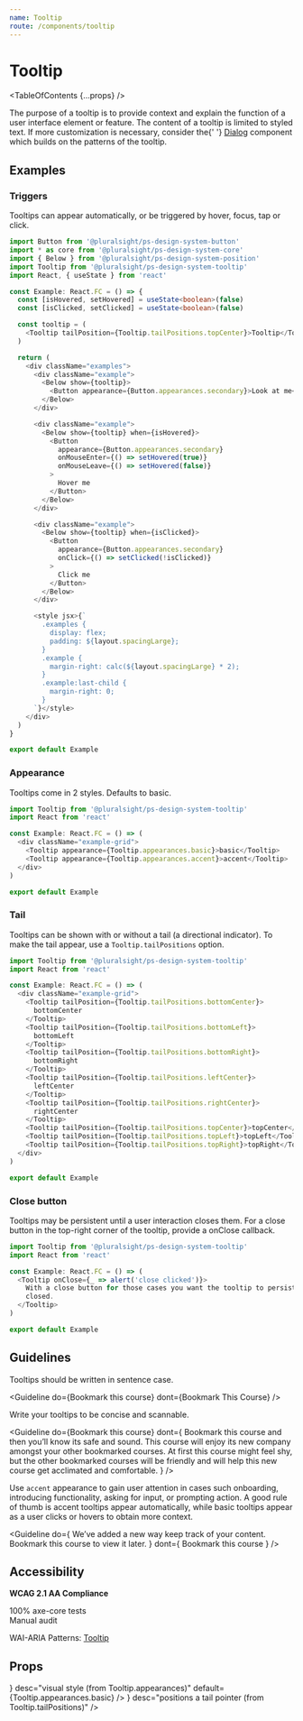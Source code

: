 ```yaml
---
name: Tooltip
route: /components/tooltip
---
```




# Tooltip

<TableOfContents {...props} />

<Intro>
  The purpose of a tooltip is to provide context and explain the function of a
  user interface element or feature. The content of a tooltip is limited to
  styled text. If more customization is necessary, consider the{' '}
  <A href="../dialog">Dialog</A> component which builds on the patterns
  of the tooltip.
</Intro>

<Usage
  figmaUrl="https://www.figma.com/file/YsTklBecdddy9RZ3HXddIseD/?node-id=10232%3A2"
  install="npm install @pluralsight/ps-design-system-tooltip"
  import="import Tooltip from '@pluralsight/ps-design-system-tooltip"
  packageName="tooltip"
  version={props.version}
/>

## Examples

### Triggers

Tooltips can appear automatically, or be triggered by hover, focus, tap or click.

```typescript
import Button from '@pluralsight/ps-design-system-button'
import * as core from '@pluralsight/ps-design-system-core'
import { Below } from '@pluralsight/ps-design-system-position'
import Tooltip from '@pluralsight/ps-design-system-tooltip'
import React, { useState } from 'react'

const Example: React.FC = () => {
  const [isHovered, setHovered] = useState<boolean>(false)
  const [isClicked, setClicked] = useState<boolean>(false)

  const tooltip = (
    <Tooltip tailPosition={Tooltip.tailPositions.topCenter}>Tooltip</Tooltip>
  )

  return (
    <div className="examples">
      <div className="example">
        <Below show={tooltip}>
          <Button appearance={Button.appearances.secondary}>Look at me</Button>
        </Below>
      </div>

      <div className="example">
        <Below show={tooltip} when={isHovered}>
          <Button
            appearance={Button.appearances.secondary}
            onMouseEnter={() => setHovered(true)}
            onMouseLeave={() => setHovered(false)}
          >
            Hover me
          </Button>
        </Below>
      </div>

      <div className="example">
        <Below show={tooltip} when={isClicked}>
          <Button
            appearance={Button.appearances.secondary}
            onClick={() => setClicked(!isClicked)}
          >
            Click me
          </Button>
        </Below>
      </div>

      <style jsx>{`
        .examples {
          display: flex;
          padding: ${layout.spacingLarge};
        }
        .example {
          margin-right: calc(${layout.spacingLarge} * 2);
        }
        .example:last-child {
          margin-right: 0;
        }
      `}</style>
    </div>
  )
}

export default Example
```

### Appearance

Tooltips come in 2 styles. Defaults to basic.

```typescript
import Tooltip from '@pluralsight/ps-design-system-tooltip'
import React from 'react'

const Example: React.FC = () => (
  <div className="example-grid">
    <Tooltip appearance={Tooltip.appearances.basic}>basic</Tooltip>
    <Tooltip appearance={Tooltip.appearances.accent}>accent</Tooltip>
  </div>
)

export default Example
```

### Tail

Tooltips can be shown with or without a tail (a directional indicator). To make the tail appear, use a `Tooltip.tailPositions` option.

```typescript
import Tooltip from '@pluralsight/ps-design-system-tooltip'
import React from 'react'

const Example: React.FC = () => (
  <div className="example-grid">
    <Tooltip tailPosition={Tooltip.tailPositions.bottomCenter}>
      bottomCenter
    </Tooltip>
    <Tooltip tailPosition={Tooltip.tailPositions.bottomLeft}>
      bottomLeft
    </Tooltip>
    <Tooltip tailPosition={Tooltip.tailPositions.bottomRight}>
      bottomRight
    </Tooltip>
    <Tooltip tailPosition={Tooltip.tailPositions.leftCenter}>
      leftCenter
    </Tooltip>
    <Tooltip tailPosition={Tooltip.tailPositions.rightCenter}>
      rightCenter
    </Tooltip>
    <Tooltip tailPosition={Tooltip.tailPositions.topCenter}>topCenter</Tooltip>
    <Tooltip tailPosition={Tooltip.tailPositions.topLeft}>topLeft</Tooltip>
    <Tooltip tailPosition={Tooltip.tailPositions.topRight}>topRight</Tooltip>
  </div>
)

export default Example
```

### Close button

Tooltips may be persistent until a user interaction closes them. For a close button in the top-right corner of the tooltip, provide a onClose callback.

```typescript
import Tooltip from '@pluralsight/ps-design-system-tooltip'
import React from 'react'

const Example: React.FC = () => (
  <Tooltip onClose={_ => alert('close clicked')}>
    With a close button for those cases you want the tooltip to persist until
    closed.
  </Tooltip>
)

export default Example
```

## Guidelines

Tooltips should be written in sentence case.

<Guideline
  do={<TooltipGuideline>Bookmark this course</TooltipGuideline>}
  dont={<TooltipGuideline>Bookmark This Course</TooltipGuideline>}
/>

Write your tooltips to be concise and scannable.

<Guideline
  do={<TooltipGuideline>Bookmark this course</TooltipGuideline>}
  dont={
    <TooltipGuideline>
      Bookmark this course and then you’ll know its safe and sound. This course
      will enjoy its new company amongst your other bookmarked courses. At first
      this course might feel shy, but the other bookmarked courses will be
      friendly and will help this new course get acclimated and comfortable.
    </TooltipGuideline>
  }
/>

Use `accent` appearance to gain user attention in cases such onboarding, introducing functionality, asking for input, or prompting action. A good rule of thumb is accent tooltips appear automatically, while basic tooltips appear as a user clicks or hovers to obtain more context.

<Guideline
  do={
    <TooltipGuideline appearance={Tooltip.appearances.accent}>
      We’ve added a new way keep track of your content. Bookmark this course to
      view it later.
    </TooltipGuideline>
  }
  dont={
    <TooltipGuideline appearance={Tooltip.appearances.accent}>
      Bookmark this course
    </TooltipGuideline>
  }
/>

## Accessibility

**WCAG 2.1 AA Compliance**

<CheckCircleFillIcon color="green" size="xSmall" /> 100% axe-core tests
<br />
<WarningFilledIcon color="red" size="xSmall" /> Manual audit

WAI-ARIA Patterns: <A href="https://www.w3.org/TR/wai-aria-practices-1.2/#tooltip" target="_blank" rel="noreferrer">Tooltip</A>

## Props

<TypesTable>
  <TypesProp
    name="appearance"
    type={<TypesEnum enum={Tooltip.appearances} />}
    desc="visual style (from Tooltip.appearances)"
    default={Tooltip.appearances.basic}
  />
  <TypesProp
    name="onClose"
    type="Event => ()"
    desc="displays a close button, triggered on click"
  />
  <TypesProp
    name="tailPosition"
    type={<TypesEnum enum={Tooltip.tailPositions} />}
    desc="positions a tail pointer (from Tooltip.tailPositions)"
  />
</TypesTable>
